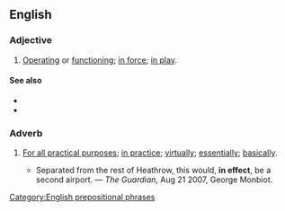==English==
===Adjective===
{{en-adj|-}}
# [[operate|Operating]] or [[function]]ing; [[in force]]; [[in play]].
#: {{ux|en|Until the new guidelines come out, the old rules are still '''in effect'''.}}

====See also====
* {{l|en|into effect}}
* {{l|en|take effect}}

===Adverb===
{{en-adv|-}}

# [[for all practical purposes|For all practical purposes]]; [[in practice]]; [[virtually]]; [[essentially]]; [[basically]].
#: {{syn|en|effectively|Thesaurus:fundamentally}}
#* Separated from the rest of Heathrow, this would, '''in effect''', be a second airport. — ''The Guardian'', Aug 21 2007, George Monbiot.

[[Category:English prepositional phrases]]